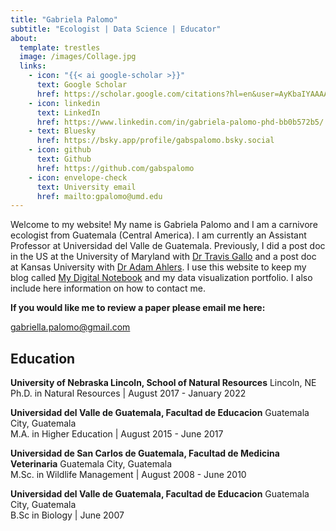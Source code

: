 ```yaml
---
title: "Gabriela Palomo"
subtitle: "Ecologist | Data Science | Educator"
about: 
  template: trestles
  image: /images/Collage.jpg
  links: 
    - icon: "{{< ai google-scholar >}}"
      text: Google Scholar 
      href: https://scholar.google.com/citations?hl=en&user=AyKbaIYAAAAJ
    - icon: linkedin
      text: LinkedIn 
      href: https://www.linkedin.com/in/gabriela-palomo-phd-bb0b572b5/
    - text: Bluesky
      href: https://bsky.app/profile/gabspalomo.bsky.social
    - icon: github
      text: Github
      href: https://github.com/gabspalomo
    - icon: envelope-check
      text: University email 
      href: mailto:gpalomo@umd.edu
---
```


<!-- <img src="/images/IMG_20160506_131437.jpg" height="300" class="center"/> <img src="/images/DSC09144.JPG" height="300" class="center"/> <img src="/images/DSC00750.JPG" height="300" class="center"/>  -->

<!-- :::{layout="[[-0.05,1,-0.05]]"} -->

<!-- <img src="/images/banner.jpg" height="300" class="center"/>  -->

::: column-page
Welcome to my website! My name is Gabriela Palomo and I am a carnivore ecologist from Guatemala (Central America). I am currently an Assistant Professor at Universidad del Valle de Guatemala. Previously, I did a post doc in the US at the University of Maryland with [Dr Travis Gallo](https://urbanxnaturelab.com/) and a post doc at Kansas University with [Dr Adam Ahlers](https://hnr.k-state.edu/about/people/faculty/ahlers-adam/). I use this website to keep my blog called [My Digital Notebook](blog.html) and my data visualization portfolio. I also include here information on how to contact me.

**If you would like me to review a paper please email me here:** 

[gabriella.palomo@gmail.com](mailto:gabriella.palomo@gmail.com)   

## Education

**University of Nebraska Lincoln, School of Natural Resources** Lincoln, NE\
Ph.D. in Natural Resources \| August 2017 - January 2022

**Universidad del Valle de Guatemala, Facultad de Educacion** Guatemala City, Guatemala\
M.A. in Higher Education \| August 2015 - June 2017

**Universidad de San Carlos de Guatemala, Facultad de Medicina Veterinaria** Guatemala City, Guatemala\
M.Sc. in Wildlife Management \| August 2008 - June 2010

**Universidad del Valle de Guatemala, Facultad de Educacion** Guatemala City, Guatemala\
B.Sc in Biology \| June 2007

<p></p>

:::
